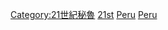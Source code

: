 {{Portal|秘魯}}

{{DEFAULTSORT:Years Of The 21st Century In Peru}}
[[Category:21世紀秘魯|Category:21世紀秘魯]]
[[Category:依年份劃分的秘魯|21st]]
[[Category:依年份劃分的21世紀各國|Peru]]
[[Category:依年份劃分的21世紀南美洲|Peru]]